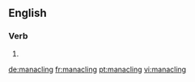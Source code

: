 ==English==

===Verb===
{{head|en}}

# {{present participle of|manacle}}

[[de:manacling]]
[[fr:manacling]]
[[pt:manacling]]
[[vi:manacling]]